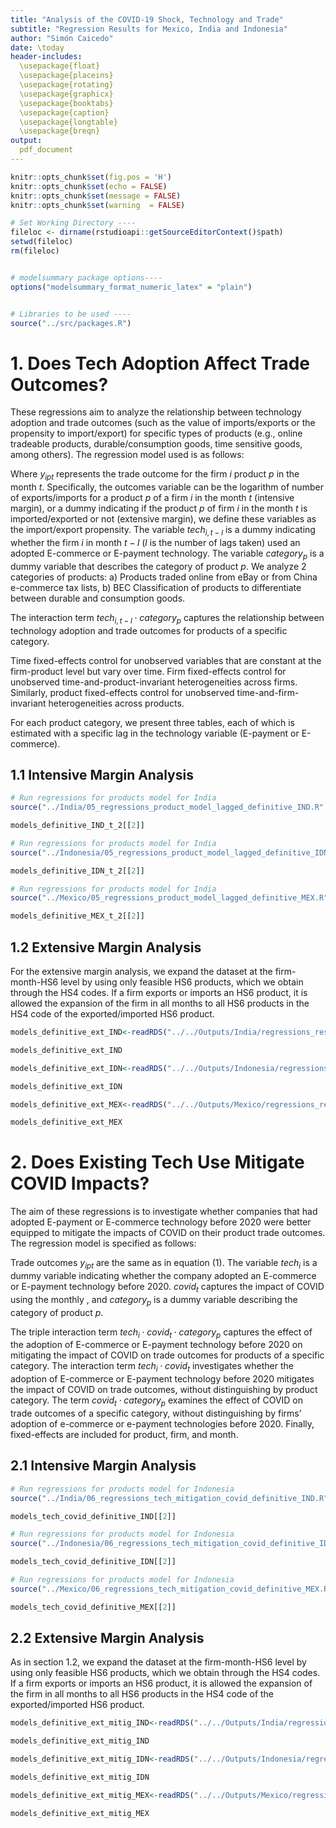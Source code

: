 ```yaml
---
title: "Analysis of the COVID-19 Shock, Technology and Trade"
subtitle: "Regression Results for Mexico, India and Indonesia"
author: "Simón Caicedo"
date: \today
header-includes:
  \usepackage{float}
  \usepackage{placeins}
  \usepackage{rotating}
  \usepackage{graphicx}
  \usepackage{booktabs}
  \usepackage{caption}
  \usepackage{longtable}
  \usepackage{breqn}
output:
  pdf_document
---
```


```r
knitr::opts_chunk$set(fig.pos = 'H')
knitr::opts_chunk$set(echo = FALSE)
knitr::opts_chunk$set(message = FALSE)
knitr::opts_chunk$set(warning  = FALSE)
```

```r

# Set Working Directory ----
fileloc <- dirname(rstudioapi::getSourceEditorContext()$path)
setwd(fileloc)
rm(fileloc)


# modelsummary package options----
options("modelsummary_format_numeric_latex" = "plain")


# Libraries to be used ----
source("../src/packages.R")

```

# 1. Does Tech Adoption Affect Trade Outcomes?

These regressions aim to analyze the relationship between technology adoption and trade outcomes (such as the value of imports/exports or the propensity to import/export) for specific types of products (e.g., online tradeable products, durable/consumption goods, time sensitive goods, among others). The regression model used is as follows:

\begin{equation}\label{reg_1}
    y_{ipt} = \alpha_0 + \alpha_1 tech_{i,t-l} \cdot category_{p} + \alpha_2 tech_{i,t-l} + FE_p + FE_i + FE_t + \epsilon_{ipt} 
\end{equation}


Where $y_{ipt}$ represents the trade outcome for the firm $i$ product $p$ in the month $t$. Specifically, the outcomes variable can be the logarithm of number of exports/imports for a product $p$ of a firm $i$ in the month $t$ (intensive margin), or a dummy indicating if the product $p$ of firm $i$ in the month $t$ is imported/exported or not (extensive margin), we define these variables as the import/export propensity. The variable $tech_{i,t-l}$ is a dummy indicating whether the firm $i$ in month $t-l$ ($l$ is the number of lags taken) used an adopted E-commerce or E-payment technology. The variable $category_p$ is a dummy variable that describes the category of product $p$. We analyze 2 categories of products: a) Products traded online from eBay or from China e-commerce tax lists, b) BEC Classification of products to differentiate between durable and consumption goods.

The interaction term $tech_{i,t-l} \cdot category_{p}$ captures the relationship between technology adoption and trade outcomes for products of a specific category.

Time fixed-effects control for unobserved variables that are constant at the firm-product level but vary over time. Firm fixed-effects control for unobserved time-and-product-invariant heterogeneities across firms. Similarly, product fixed-effects control for unobserved time-and-firm-invariant heterogeneities across products.

For each product category, we present three tables, each of which is estimated with a specific lag in the technology variable (E-payment or E-commerce).


## 1.1 Intensive Margin Analysis


```r

# Run regressions for products model for India 
source("../India/05_regressions_product_model_lagged_definitive_IND.R", chdir = TRUE)

```


```r

models_definitive_IND_t_2[[2]]

```


```r

# Run regressions for products model for India 
source("../Indonesia/05_regressions_product_model_lagged_definitive_IDN.R", chdir = TRUE)

```


```r

models_definitive_IDN_t_2[[2]]

```



```r

# Run regressions for products model for India 
source("../Mexico/05_regressions_product_model_lagged_definitive_MEX.R", chdir = TRUE)

```


```r

models_definitive_MEX_t_2[[2]]

```



## 1.2 Extensive Margin Analysis

For the extensive margin analysis, we expand the dataset at the firm-month-HS6 level by using only feasible HS6 products, which we obtain through the HS4 codes. If a firm exports or imports an HS6 product, it is allowed the expansion of the firm in all months to all HS6 products in the HS4 code of the exported/imported HS6 product.


```r

models_definitive_ext_IND<-readRDS("../../Outputs/India/regressions_results/products_model/models_definitive_2_lags_summary.RDS")[[2]]

models_definitive_ext_IND

```


```r

models_definitive_ext_IDN<-readRDS("../../Outputs/Indonesia/regressions_results/products_model/models_definitive_2_lags_summary.rds")[[2]]

models_definitive_ext_IDN

```



```r

models_definitive_ext_MEX<-readRDS("../../Outputs/Mexico/regressions_results/products_model/models_definitive_2_lags_summary.rds")[[2]]

models_definitive_ext_MEX

```



# 2. Does Existing Tech Use Mitigate COVID Impacts?

The aim of these regressions is to investigate whether companies that had adopted E-payment or E-commerce technology before 2020 were better equipped to mitigate the impacts of COVID on their product trade outcomes. The regression model is specified as follows:

\begin{dmath}\label{reg_2}
y_{ipt} = \alpha_0 + \alpha_1 tech_i \cdot covid_t + \alpha_2 tech_i \cdot covid_t \cdot category_p + \alpha_3 covid_t \cdot category_p + FE_p + FE_i + FE_t + \epsilon_{ipt}
\end{dmath}

Trade outcomes $y_{ipt}$ are the same as in equation (1). The variable $tech_i$ is a dummy variable indicating whether the company adopted an E-commerce or E-payment technology before 2020. $covid_t$ captures the impact of COVID using the monthly \textit{Stringency Index}, and $category_p$ is a dummy variable describing the category of product $p$.

The triple interaction term $tech_i \cdot covid_t \cdot category_p$ captures the effect of the adoption of E-commerce or E-payment technology before 2020 on mitigating the impact of COVID on trade outcomes for products of a specific category. The interaction term $tech_i \cdot covid_t$ investigates whether the adoption of E-commerce or E-payment technology before 2020 mitigates the impact of COVID on trade outcomes, without distinguishing by product category. The term $covid_t \cdot category_p$ examines the effect of COVID on trade outcomes of a specific category, without distinguishing by firms' adoption of e-commerce or e-payment technologies before 2020. Finally, fixed-effects are included for product, firm, and month.

## 2.1 Intensive Margin Analysis


```r

# Run regressions for products model for Indonesia 
source("../India/06_regressions_tech_mitigation_covid_definitive_IND.R", chdir = TRUE)

```



```r

models_tech_covid_definitive_IND[[2]]

```


```r

# Run regressions for products model for Indonesia 
source("../Indonesia/06_regressions_tech_mitigation_covid_definitive_IDN.R", chdir = TRUE)

```



```r

models_tech_covid_definitive_IDN[[2]]

```


```r

# Run regressions for products model for Indonesia 
source("../Mexico/06_regressions_tech_mitigation_covid_definitive_MEX.R", chdir = TRUE)

```



```r

models_tech_covid_definitive_MEX[[2]]

```

## 2.2 Extensive Margin Analysis

As in section 1.2, we expand the dataset at the firm-month-HS6 level by using only feasible HS6 products, which we obtain through the HS4 codes. If a firm exports or imports an HS6 product, it is allowed the expansion of the firm in all months to all HS6 products in the HS4 code of the exported/imported HS6 product.


```r

models_definitive_ext_mitig_IND<-readRDS("../../Outputs/India/regressions_results/tech_mitigation_covid_model/models_tech_covid_definitive_summary.rds")[[2]]

models_definitive_ext_mitig_IND

```


```r

models_definitive_ext_mitig_IDN<-readRDS("../../Outputs/Indonesia/regressions_results/tech_mitigation_covid_model/models_tech_covid_definitive_summary.rds")[[2]]

models_definitive_ext_mitig_IDN

```



```r

models_definitive_ext_mitig_MEX<-readRDS("../../Outputs/Mexico/regressions_results/tech_mitigation_covid_model/models_tech_covid_definitive_summary.rds")[[2]]

models_definitive_ext_mitig_MEX

```
